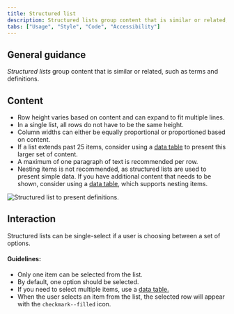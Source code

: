 ```yaml
---
title: Structured list
description: Structured lists group content that is similar or related, such as terms and definitions.
tabs: ["Usage", "Style", "Code", "Accessibility"]
---
```


## General guidance

_Structured lists_ group content that is similar or related, such as terms and definitions.

## Content

- Row height varies based on content and can expand to fit multiple lines.
- In a single list, all rows do not have to be the same height.
- Column widths can either be equally proportional or proportioned based on content.
- If a list extends past 25 items, consider using a [data table](/components/data-table/code) to present this larger set of content.
- A maximum of one paragraph of text is recommended per row.
- Nesting items is not recommended, as structured lists are used to present simple data. If you have additional content that needs to be shown, consider using a [data table](/components/data-table/code), which supports nesting items.

<Row>
<Column colLg={8}>

![Structured list to present definitions.](images/structured-list-usage-2.png)

</Column>
</Row>

## Interaction

Structured lists can be single-select if a user is choosing between a set of options.

#### Guidelines:

- Only one item can be selected from the list.
- By default, one option should be selected.
- If you need to select multiple items, use a [data table.](/components/data-table/code)
- When the user selects an item from the list, the selected row will appear with the `checkmark--filled` icon.
